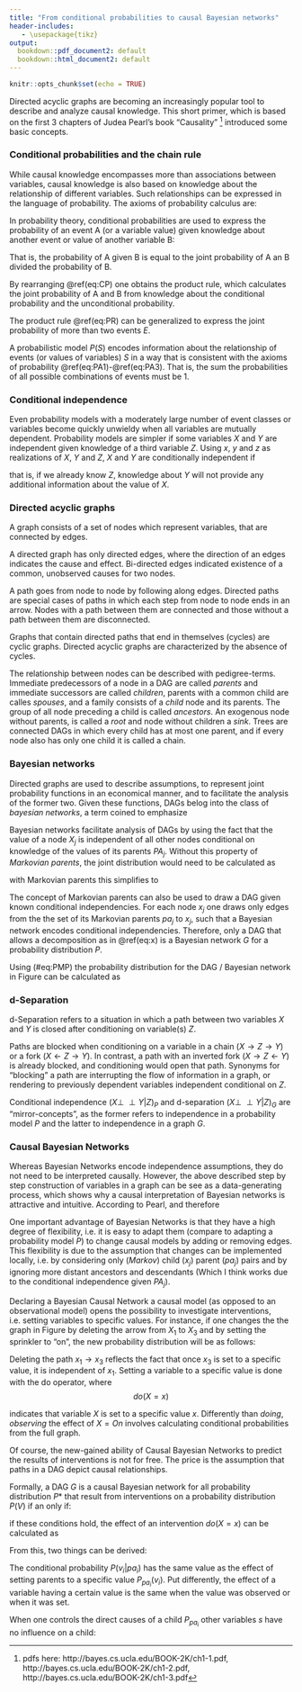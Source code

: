 ```yaml
---
title: "From conditional probabilities to causal Bayesian networks"
header-includes:
   - \usepackage{tikz}
output:
  bookdown::pdf_document2: default
  bookdown::html_document2: default
---
```


```r
knitr::opts_chunk$set(echo = TRUE)
```

\newcommand{\indep}{\perp \!\!\! \perp}

Directed acyclic graphs are becoming an increasingly popular tool to describe and analyze causal knowledge. This short primer, which is based on the first 3 chapters of Judea Pearl's book "Causality" ^[pdfs here: http://bayes.cs.ucla.edu/BOOK-2K/ch1-1.pdf, http://bayes.cs.ucla.edu/BOOK-2K/ch1-2.pdf, http://bayes.cs.ucla.edu/BOOK-2K/ch1-3.pdf] introduced some basic concepts.


### Conditional probabilities and the chain rule {-}

While causal knowledge encompasses more than associations between variables, causal knowledge is also based on knowledge about the relationship of different variables. Such relationships can be expressed in the language of probability. The axioms of probability calculus are:

\begin{equation}
0	\leq P(A) \leq 1, (\#eq:PA1)
\end{equation}
\begin{equation}
P(\textrm{sure proposition}) = 1, (\#eq:PA2)
\end{equation}
\begin{equation}
P(A \textrm{ or } B) = P(A) + P(B) \textrm{ if } A \textrm{ and } B \textrm{ are mutually exclusive}  (\#eq:PA3)
\end{equation}


In probability theory, conditional probabilities are used to express the probability of an event A (or a variable value) given knowledge about another event or value of another variable B:

\begin{equation}
P(A|B) = \frac{P(A,B)}{P(B)} (\#eq:CP)
\end{equation}

That is, the probability of A given B is equal to the joint probability of A an B divided the probability of B.

By rearranging  \@ref(eq:CP) one obtains the product rule, which calculates the joint probability of A and B from knowledge about the conditional probability and the unconditional probability.

\begin{equation}
P(A,B) = P(A|B)P(B) (\#eq:PR)
\end{equation}


The product rule \@ref(eq:PR) can be generalized to express the joint probability of more than two events $E$.

\begin{equation}
P(E_1,E_2,...,E_n) = P(E_n|E_{n-1}, ..., E_2,E_1) ... P(E_2|E_1) (\#eq:CR)
\end{equation}


A probabilistic model $P(S)$ encodes information about the relationship of events (or values of variables) $S$ in a way that is consistent with the axioms of probability \@ref(eq:PA1)-\@ref(eq:PA3). That is, the sum the probabilities of all possible combinations of events must be 1.

### Conditional independence {-}

Even probability models with a moderately large number of event classes or variables become quickly unwieldy when all variables are mutually dependent. Probability models are simpler if some variables $X$ and $Y$ are independent given knowledge of a third variable $Z$. Using $x$, $y$ and $z$ as realizations of $X$, $Y$ and $Z$, $X$ and $Y$ are conditionally independent if 

\begin{equation}
P(x|y,z) = P(x|z) \textrm{ whenever } P(y,z) > 0 (\#eq:CI)
\end{equation}

that is, if we already know $Z$, knowledge about $Y$ will not provide any additional information about the value of $X$.


### Directed acyclic graphs {-}
A graph consists of a set of nodes which represent variables, that are connected by edges. 

A directed graph has only directed edges, where the direction of an edges indicates the cause and effect. Bi-directed edges indicated existence of a common, unobserved causes for two nodes.

A path goes from node to node by following along edges. Directed paths are special cases of paths in which each step from node to node ends in an arrow. Nodes with a path between them are connected and those without a path between them are disconnected.

Graphs that contain directed paths that end in themselves (cycles) are cyclic graphs. Directed acyclic graphs are characterized by the absence of cycles.

The relationship between nodes can be described with pedigree-terms. Immediate predecessors of a node in a DAG are called _parents_ and immediate successors are called _children_, parents with a common child are calles _spouses_, and a family consists of a _child_ node and its parents. The group of all node preceding a child is called _ancestors_. An exogenous node without parents, is called a _root_ and node without children a _sink_. Trees are connected DAGs in which every child has at most one parent, and if every node also has only one child it is called a chain.


\begin{figure}
\tikzset{every picture/.style={line width=0.75pt}} %set default line width to 0.75pt        

\begin{center}
\include{F1a}
\end{center}
\caption{A simple DAG}
\end{figure}

### Bayesian networks {-}

Directed graphs are used to describe assumptions, to represent joint probability functions in an economical manner, and to facilitate the analysis of the former two. Given these functions, DAGs belog into the class of _bayesian networks_, a term coined to emphasize 

\begin{quote}
(1) The subjective nature of input information; (2) the reliance on Bayes' conditioning as the basis for updating information; (3) the distinction between causal and evidential modes of reasoning.
\end{quote}

Bayesian networks facilitate analysis of DAGs by using the fact that the value of a node $X_j$ is independent of all other nodes conditional on knowledge of the values of its parents $PA_j$. Without this property of _Markovian parents_, the joint distribution would need to be calculated as 

\begin{equation}
P(x_1,...,x_n) = \prod_j{P(x_j|x_1, ..., x_{j-1})} 
\end{equation}


with Markovian parents this simplifies to 

\begin{equation}
P(x_1,...,x_n) = \prod_j{P(x_j|pa_j)}, (\#eq:x)
\end{equation}


The concept of Markovian parents can also be used to draw a DAG given known conditional independencies.
For each node $x_j$ one draws only edges from the the set of its Markovian parents $pa_j$ to $x_j$, such that a Bayesian network encodes conditional independencies. Therefore, only a DAG that allows a decomposition as in \@ref(eq:x) is a Bayesian network $G$ for a probability distribution $P$.

\begin{figure}
\begin{center}
\include{F2}
\end{center}
\caption{A Bayesian network}
\label{BN} 
\end{figure}

Using (\#eq:PMP) the probability distribution for the DAG / Bayesian network in Figure \ref{BN} can be calculated as

\begin{equation}
P(x_1,x_2,x_3,x_4,x_5) = P(x_1)P(x_2|x_1)P(x_3|x_1)P(x_4|x_2,x_3)P(x_5|x_4)
\end{equation}

### d-Separation {-}

d-Separation refers to a situation in which a path between two variables $X$ and $Y$ is closed after conditioning on variable(s) $Z$.

Paths are blocked when conditioning on a variable in a chain ($X \rightarrow Z \rightarrow Y$) or a fork ($X \leftarrow Z \rightarrow Y$). In contrast, a path with an inverted fork  ($X \rightarrow Z \leftarrow Y$) is already blocked, and conditioning would open that path. Synonyms for "blocking" a path are interrupting the flow of information in a graph, or rendering to previously dependent variables independent conditional on $Z$.

Conditional independence $(X \indep Y|Z)_P$ and d-separation $(X \indep Y|Z)_G$ are "mirror-concepts", as the former refers to independence in a probability model $P$ and the latter to independence in a graph $G$. 

### Causal Bayesian Networks {-}

Whereas Bayesian Networks encode independence assumptions, they do not need to be interpreted causally. However, the above described step by step construction of variables in a graph can be see as a data-generating process, which shows why a causal interpretation of Bayesian networks is attractive and intuitive. According to Pearl,
\begin{quote}
conditional independence judgement are byproducts of stored causal relationships
\end{quote}
and therefore
\begin{quote}
tapping and representing those relationships directly [is] a more natural and more reliable way of expressing what we know about the world.
\end{quote}

One important advantage of Bayesian Networks is that they have a high degree of flexibility, i.e. it is easy to adapt them (compare to adapting a probability model $P$) to change causal models by adding or removing edges. This flexibility is due to the assumption that changes can be implemented locally, i.e. by considering only (_Markov_) child ($x_j$) parent ($pa_j$) pairs and by ignoring more distant ancestors and descendants (Which I think works due to the conditional independence given $PA_j$).

Declaring a Bayesian Causal Network a causal model (as opposed to an observational model) opens the possibility to investigate interventions, i.e. setting variables to specific values. For instance, if one changes the the graph in Figure \ref{BN} by deleting the arrow from $X_1$ to $X_3$ and by setting the sprinkler to "on", the new probability distribution will be as follows:

\begin{equation}
P_{X_3=\textrm{On}}(x_1,x_2,x_4,x_5) = P(x_1)P(x_2|x_1)P(x_4|x_2,X_3=\textrm{On})P(x_5|x_4)
\end{equation}

Deleting the path $x_1 \rightarrow x_3$ reflects the fact that once $x_3$ is set to a specific value, it is independent of $x_1$. Setting a variable to a specific value is done with the do operator, where
$$
do(X=x)
$$

indicates that variable $X$ is set to a specific value $x$. Differently than _doing_, _observing_ the effect of $X = On$ involves calculating conditional probabilities from the full graph. 

Of course, the new-gained ability of Causal Bayesian Networks to predict the results of interventions is not for free. The price is the assumption that paths in a DAG depict causal relationships.

Formally, a DAG $G$ is a causal Bayesian network for all probability distribution $P*$ that result from interventions on a probability distribution $P(V)$ if an only if:

\begin{enumerate}
 \item $P_x(v) \textrm{ is Markov relative to } G$
 \item $P_x(v_i)=1 \textrm{ for all } V_i \in X \textrm{ whenenver } v_i \textrm{ is consistent with } X = x$
 \item $P_x(v_i|pa_i) = P(v_i|pa_i) textrm{ for all } V_i \notin X \textrm{ whenenver } pa_i \textrm{ is consistent with } X = x$
\end{enumerate}

if these conditions hold, the effect of an intervention $do(X=x)$ can be calculated as 

\begin{equation}
P_x(v) = \prod_{i|V_i \notin X}P(v_i|pa_i) \textrm{ for all } v \textrm{ consistent with } x
\end{equation}

From this, two things can be derived: 

The conditional probability $P(v_i|pa_i)$ has the same value as the effect of setting parents to a specific value $P_{pa_i}(v_i)$. Put differently, the effect of a variable having a certain value is the same when the value was observed or when it was set.
\begin{equation}
P(v_i|pa_i) = P_{pa_i}(v_i)
\end{equation}

When one controls the direct causes of a child $P_{pa_i}$ other variables $s$ have no influence on a child:
\begin{equation}
P_{pa_i,S} = P_{pa_i}
\end{equation}


